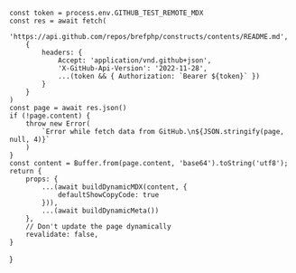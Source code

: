 
    const token = process.env.GITHUB_TEST_REMOTE_MDX
    const res = await fetch(
        'https://api.github.com/repos/brefphp/constructs/contents/README.md',
        {
            headers: {
                Accept: 'application/vnd.github+json',
                'X-GitHub-Api-Version': '2022-11-28',
                ...(token && { Authorization: `Bearer ${token}` })
            }
        }
    )
    const page = await res.json()
    if (!page.content) {
        throw new Error(
            `Error while fetch data from GitHub.\n${JSON.stringify(page, null, 4)}`
        )
    }
    const content = Buffer.from(page.content, 'base64').toString('utf8');
    return {
        props: {
            ...(await buildDynamicMDX(content, {
                defaultShowCopyCode: true
            })),
            ...(await buildDynamicMeta())
        },
        // Don't update the page dynamically
        revalidate: false,
    }
}

<RemoteContent />
